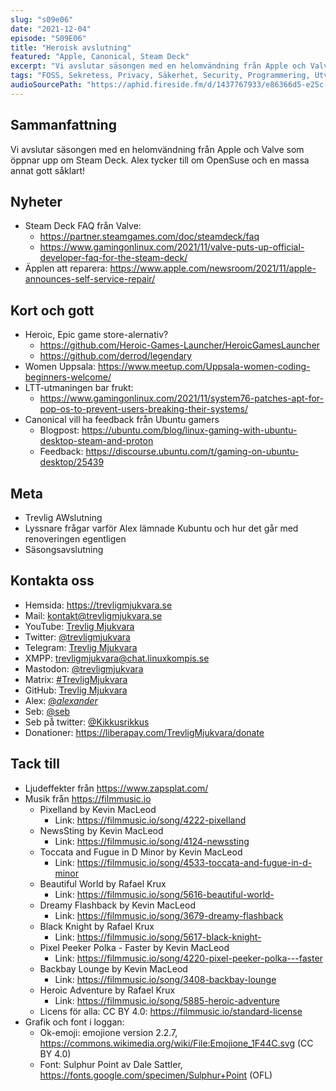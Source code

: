 ```yaml
---
slug: "s09e06"
date: "2021-12-04"
episode: "S09E06"
title: "Heroisk avslutning"
featured: "Apple, Canonical, Steam Deck"
excerpt: "Vi avslutar säsongen med en helomvändning från Apple och Valve som öppnar upp om Steam Deck. Alex tycker till om OpenSuse och en massa annat gott såklart!"
tags: "FOSS, Sekretess, Privacy, Säkerhet, Security, Programmering, Utveckling, Mjukvara, Technology, Linux, Open Source, OpenSuse, btrfs, pop_os, Apple, Fortnite, Steamdeck, Valve, Linus Tech Tips, LTT"
audioSourcePath: "https://aphid.fireside.fm/d/1437767933/e86366d5-e25c-4aab-9a13-33b7144ac160/455c7429-3be5-4817-a5fc-0f06d7de0505.mp3"
---
```


## Sammanfattning
Vi avslutar säsongen med en helomvändning från Apple och Valve som öppnar upp om Steam Deck. Alex tycker till om OpenSuse och en massa annat gott såklart!

## Nyheter
- Steam Deck FAQ från Valve: 
  - https://partner.steamgames.com/doc/steamdeck/faq
  - https://www.gamingonlinux.com/2021/11/valve-puts-up-official-developer-faq-for-the-steam-deck/
- Äpplen att reparera: https://www.apple.com/newsroom/2021/11/apple-announces-self-service-repair/

## Kort och gott
- Heroic, Epic game store-alernativ?
  - https://github.com/Heroic-Games-Launcher/HeroicGamesLauncher
  - https://github.com/derrod/legendary
- Women Uppsala: https://www.meetup.com/Uppsala-women-coding-beginners-welcome/
- LTT-utmaningen bar frukt:
  - https://www.gamingonlinux.com/2021/11/system76-patches-apt-for-pop-os-to-prevent-users-breaking-their-systems/
- Canonical vill ha feedback från Ubuntu gamers
  - Blogpost: https://ubuntu.com/blog/linux-gaming-with-ubuntu-desktop-steam-and-proton
  - Feedback: https://discourse.ubuntu.com/t/gaming-on-ubuntu-desktop/25439

## Meta
- Trevlig AWslutning
- Lyssnare frågar varför Alex lämnade Kubuntu och hur det går med renoveringen egentligen
- Säsongsavslutning

## Kontakta oss

- Hemsida: https://trevligmjukvara.se
- Mail: kontakt@trevligmjukvara.se
- YouTube: [Trevlig Mjukvara](https://www.youtube.com/channel/UCRVmpkj-XM6UhUCjGiL3hhQ)
- Twitter: [@trevligmjukvara](https://twitter.com/trevligmjukvara)
- Telegram: [Trevlig Mjukvara](https://t.me/trevligmjukvara)
- XMPP: trevligmjukvara@chat.linuxkompis.se
- Mastodon: [@trevligmjukvara](https://fikaverse.club/@trevligmjukvara)
- Matrix: [#TrevligMjukvara](https://matrix.to/#/%23TrevligMjukvara:matrix.org)
- GitHub: [Trevlig Mjukvara](https://github.com/trevligmjukvara)
- Alex: [@_alexander_](https://mastodon.online/@_alexander_)
- Seb: [@seb](https://social.gelotte.dev/@seb)
- Seb på twitter: [@Kikkusrikkus](https://twitter.com/Kikkusrikkus)
- Donationer: https://liberapay.com/TrevligMjukvara/donate

## Tack till

- Ljudeffekter från https://www.zapsplat.com/
- Musik från https://filmmusic.io
  - Pixelland by Kevin MacLeod
    - Link: https://filmmusic.io/song/4222-pixelland
  - NewsSting by Kevin MacLeod
    - Link: https://filmmusic.io/song/4124-newssting
  - Toccata and Fugue in D Minor by Kevin MacLeod
    - Link: https://filmmusic.io/song/4533-toccata-and-fugue-in-d-minor
  - Beautiful World by Rafael Krux
    - Link: https://filmmusic.io/song/5616-beautiful-world-
  - Dreamy Flashback by Kevin MacLeod
    - Link: https://filmmusic.io/song/3679-dreamy-flashback
  - Black Knight by Rafael Krux
    - Link: https://filmmusic.io/song/5617-black-knight-
  - Pixel Peeker Polka - Faster by Kevin MacLeod
    - Link: https://filmmusic.io/song/4220-pixel-peeker-polka---faster
  - Backbay Lounge by Kevin MacLeod
    - Link: https://filmmusic.io/song/3408-backbay-lounge
  - Heroic Adventure by Rafael Krux
    - Link: https://filmmusic.io/song/5885-heroic-adventure
  - Licens för alla: CC BY 4.0: https://filmmusic.io/standard-license
- Grafik och font i loggan:
  - Ok-emoji: emojione version 2.2.7, https://commons.wikimedia.org/wiki/File:Emojione_1F44C.svg (CC BY 4.0)
  - Font: Sulphur Point av Dale Sattler, https://fonts.google.com/specimen/Sulphur+Point (OFL)
